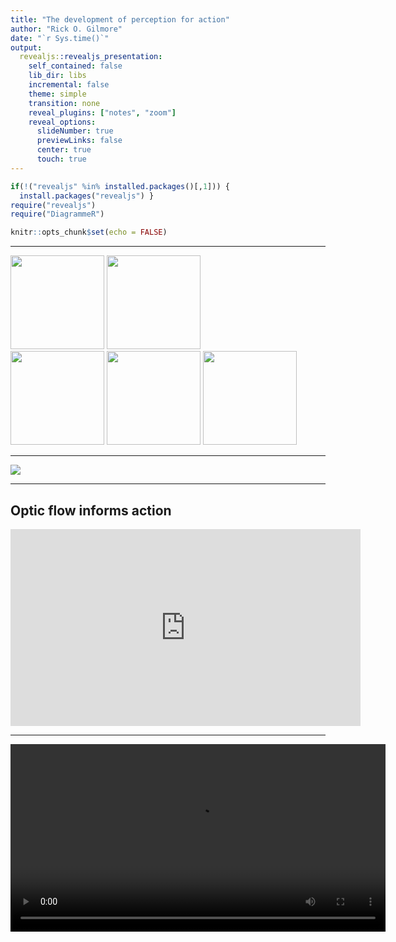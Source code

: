 ```yaml
---
title: "The development of perception for action"
author: "Rick O. Gilmore"
date: "`r Sys.time()`"
output:
  revealjs::revealjs_presentation:
    self_contained: false
    lib_dir: libs
    incremental: false
    theme: simple
    transition: none
    reveal_plugins: ["notes", "zoom"]
    reveal_options:
      slideNumber: true
      previewLinks: false
      center: true
      touch: true
---
```


```r
if(!("revealjs" %in% installed.packages()[,1])) {
  install.packages("revealjs") }
require("revealjs")
require("DiagrammeR")

knitr::opts_chunk$set(echo = FALSE)
```

---

<img src="https://upload.wikimedia.org/wikipedia/commons/8/87/NSF_Logo.PNG" height=150px>
<img src="https://science.nichd.nih.gov/confluence/download/attachments/34472103/NICHD-vertical-2-color.png?version=1&modificationDate=1477410070000&api=v2" height=150px>
</br>
<img src="https://sloan.org/storage/app/media/Logos/Sloan-Logo-stacked-black-web.png" height=150px>
<img src="http://newsroom.unl.edu/announce/files/file77330.jpg" height=150px/>
<img src="https://www.unicef.org.hk/wp-content/uploads/2017/08/Logo-05_Lego-foundation_UNICEF_partnership.jpg" height=150px />

---

<img src="http://cns.bu.edu/_vislab/projects/buk/heading_files/opflow.gif"/>

---

## Optic flow informs action

<iframe width="560" height="315" src="https://www.youtube.com/embed/o27tIdYggY0" frameborder="0" allow="autoplay; encrypted-media" allowfullscreen></iframe>

---

<video data-autoplay width="600" controls>
  <source src="https://nyu.databrary.org/slot/9825/-/asset/11645/download?inline=true" type="video/mp4">
  Your browser does not support the video tag.
</video>

## Optic flow perception develops slowly

<div class="centered">
<img src="https://raw.githubusercontent.com/gilmore-lab/moco-3-pattern-psychophysics/master/child-laminar-radial/img/child/p.corr.plot-1.png" width=450px>
<img src="https://raw.githubusercontent.com/gilmore-lab/moco-3-pattern-psychophysics/master/child-laminar-radial/img/adult/p.corr.plot-1.png" width=450px>
</br>
<small>
([Adamiak et al., 2015](http://doi.org/10.1167/15.12.1008))
</small>
</div>

## So do brain responses...

<div class="centered">
<img src="https://raw.githubusercontent.com/gilmore-lab/gilmore-thomas-fesi-2015/master/figs/1F1/child/figX-channel-wise-effects-1.png" width="450px">
<img src="https://raw.githubusercontent.com/gilmore-lab/gilmore-thomas-fesi-2015/master/figs/1F1/adult/figX-channel-wise-effects-1.png" width="450px">
</br>
<small>([Gilmore et al., 2015](https://doi.org/10.1371/journal.pone.0157911))</small>
</div>

## Infants' visual experiences ≠ adults'

<div class="centered">
<img src="https://raw.githubusercontent.com/gilmore-lab/temple-2017-02-27/master/img/mom-baby-carrier.jpg" height=150px/>
</br>
<video data-autoplay width="400" controls>
  <source src="https://nyu.databrary.org/slot/7740/0,24634/asset/16751/download?inline=true" type="video/mp4">
  Your browser does not support the video tag.
</video>
<video data-autoplay width="400" controls>
  <source src="https://nyu.databrary.org/slot/7739/0,26134/asset/16749/download?inline=true" type="video/mp4">
  Your browser does not support the video tag.
</video>
</br>
<small>
([Gilmore et al., 2015](http://doi.org/10.17910/B7.116))
</small>
</div>

---

<video data-autoplay width="600" controls>
  <source src="https://nyu.databrary.org/slot/11680/25500,50000/asset/41873/download?inline=true" type="video/mp4">
  Your browser does not support the video tag.
</video>
</br>
<video data-autoplay width="600" controls>
  <source src="https://nyu.databrary.org/slot/11680/51000,75500/asset/41875/download?inline=true" type="video/mp4">
  Your browser does not support the video tag.
</video>

## Infants experience *faster* speeds 

<div class="centered">
<img src="https://raw.githubusercontent.com/gilmore-lab/temple-2017-02-27/master/img/optic-flow-locomotion.jpg" height=500px/>
</br>
<small>
([Raudies & Gilmore, 2014](http://doi.org/10.1162/NECO_a_00645))
</small>
</div>

---

<video data-autoplay width="600" controls>
  <source src="https://nyu.databrary.org/slot/11630/1567557,1747248/asset/39854/download?inline=true
" type="video/mp4">
  Your browser does not support the video tag.
</video>
</br>
[Jayaraman et al., 2014](http://doi.org/10.17910/B7988V)

---

<div class="centered">
<img src="https://raw.githubusercontent.com/gilmore-lab/temple-2017-02-27/master/img/bloomington.jpg" width=400px>
<img src="https://raw.githubusercontent.com/gilmore-lab/temple-2017-02-27/master/img/chennai.jpg" width=400px>
</br>
<small>
([Gilmore et al, 2015](http://doi.org/10.1109/DEVLRN.2015.7345450))
</small>
</div>

## and *linear* motion >> radial or rotational

<div class="centered">
<img src='https://raw.githubusercontent.com/gilmore-lab/temple-2017-02-27/master/img/pattern-correlations.jpg' height=450px/>
</br>
<small>
([Gilmore et al, 2015](http://doi.org/10.1109/DEVLRN.2015.7345450))
</small>
</div>

## Why? *Posture* changes the input

| Parameter | Crawling Infant | Walking Infant |
|-----------|-----------------|----------------|
| Eye height| 0.30 m          | 0.60 m         |
| Locomotor speed | 0.33 m/s  | 0.61 m/s       |
| Head tilt | 20 deg          | 9 deg          |

<div class="centered">
</br>
<img src="https://raw.githubusercontent.com/gilmore-lab/temple-2017-02-27/master/img/kretch-etal.png" width=600px/>
</br>
<small>
([Kretch et al., 2014](http://dx.doi.org/10.1111/cdev.12206))
</small>
</div>

---

<div class="centered">
<img src='https://raw.githubusercontent.com/gilmore-lab/temple-2017-02-27/master/img/simulation-flow-patterns.png' width=800px/>
</br>
<small>
([Gilmore et al, 2015](http://doi.org/10.1109/DEVLRN.2015.7345450))
</small>
</div>

---

<img src="img/video-data-documentation.jpg" height=500px/>

---

<img src="https://nyu.databrary.org/slot/14554/-/asset/61306/download?inline=true"/>
</br>
[Mota-Mena & Scherf, 2016](http://doi.org/10.17910/B7.272)
</br>
<video data-autoplay width="300" controls>
  <source src="https://nyu.databrary.org/slot/9809/-/asset/11354/download?inline=true" type="video/mp4">
  Your browser does not support the video tag.
</video>
</br>
[Naigles, 2014](http://doi.org/10.17910/B7.272)

---

<video data-autoplay width="400" controls>
  <source src="https://nyu.databrary.org/slot/9829/-/asset/9918/download?inline=true" type="video/mp4">
  Your browser does not support the video tag.
</video>
</br>
[Messinger, 2014](http://doi.org/10.17910/B7059D)

----

<video data-autoplay width="600" controls>
  <source src="https://nyu.databrary.org/slot/11141/0,5000/asset/37964/download?inline=true" type="video/mp4">
  Your browser does not support the video tag.
</video>
</br>
[Wilkinson, 2014](http://doi.org/10.17910/B7G59R)

---

<a href="http://databrary.org">
<img src="https://nyu.databrary.org/web/images/logo/databrary-nav.svg" height=200px/>
<img src="img/databrary-stats.png" width=900px/>
<img src="img/databrary-map.png" height=300px/>
</a>

## Keep in touch {.vcenter .flexbox}

### rogilmore@psu.edu
### [gilmore-lab.github.io](http://gilmore-lab-github.io)

## Stack

This talk was produced on `r Sys.Date()` in [RStudio](http://rstudio.com) using R Markdown and the reveal.JS framework.
The code and materials used to generate the slides may be found at <https://github.com/gilmore-lab/2018-02-24-devel-recruit/>.
Information about the R Session that produced the code is as follows:

```r
sessionInfo()
```
